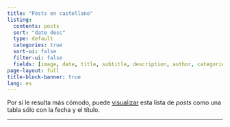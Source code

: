```yaml
---
title: "Posts en castellano"
listing:
  contents: posts
  sort: "date desc"
  type: default
  categories: true
  sort-ui: false
  filter-ui: false
  fields: [image, date, title, subtitle, description, author, categories, reading-time, word-count]
page-layout: full
title-block-banner: true
lang: es
---
```


Por si le resulta más cómodo, puede [visualizar](posts-table.qmd) esta lista de *posts* como una tabla sólo con la fecha y el título.

---
